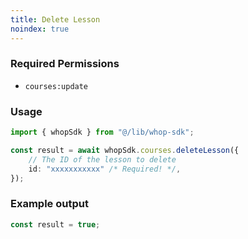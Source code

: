 ```yaml
---
title: Delete Lesson
noindex: true
---
```



### Required Permissions
 - `courses:update`

### Usage

```typescript
import { whopSdk } from "@/lib/whop-sdk";

const result = await whopSdk.courses.deleteLesson({
	// The ID of the lesson to delete
	id: "xxxxxxxxxxx" /* Required! */,
});

```

### Example output

```typescript
const result = true;

```
